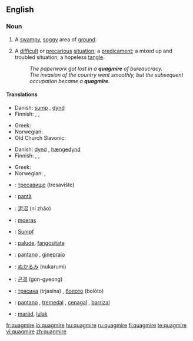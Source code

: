 ==English==

{{wikipedia}}
===Noun===
{{en-noun}}

# A [[swampy]], [[soggy]] area of [[ground]].
# {{figurative}} A [[difficult]] or [[precarious]] [[situation]]; a [[predicament]]; a mixed up and troubled situation; a hopeless [[tangle]].
#:''The paperwork got lost in a '''quagmire''' of bureaucracy.''
#:''The invasion of the country went smoothly, but the subsequent occupation became a '''quagmire'''.''

====Translations====
{{trans-top|swampy,soggy area}}
*Danish: [[sump#Danish|sump]] {{c}}, [[dynd]] {{n}} 
* Finnish: {{t+|fi|hete}}, {{t|fi|hetteikkö}}, {{t+|fi|suo}}
{{trans-mid}}
*Greek: {{t+|el|βάλτος|m|tr=váltos|sc=Grek}}
* Norwegian: {{t|no|myr|f}}
*Old Church Slavonic: {{t|cu|блато|tr=blato|n}}
{{trans-bottom}}

{{trans-top|precarious situation, hopeless tangle}}
*Danish: [[dynd]] {{n}}, [[hængedynd]] {{n}}
* Finnish: {{t|fi|hetteikkö}}, {{t+|fi|sokkelo}}, {{t|fi|umpisolmu}}
{{trans-mid}}
*Greek: {{t+|el|τέλμα|n|tr=télma|sc=Grek}}
* Norwegian: {{t|no|hengemyr|f}}, {{t|no|kvikksand|f}}
{{trans-bottom}}

{{checktrans-top}}
*{{ttbc|Bulgarian}}: [[тресавище]] (tresavište)
*{{ttbc|Catalan}}: [[pantà]] {{m}}
*{{ttbc|Chinese}}: [[泥沼]] (ní zhǎo)
*{{ttbc|Dutch}}: [[moeras]] {{n}}
*{{ttbc|German}}: [[Sumpf]] {{m}}
*{{ttbc|Interlingua}}: [[palude]], [[fangositate]]
{{trans-mid}}
*{{ttbc|Italian}}: [[pantano]] {{m}},  [[ginepraio]] {{m}}
*{{ttbc|Japanese}}: [[ぬかるみ]] (nukarumi)
*{{ttbc|Korean}}: [[곤경]] (gon-gyeong)
*{{ttbc|Russian}}: [[трясина]] (trjasína) {{f}}, [[болото]] (bolóto) {{n}}
*{{ttbc|Spanish}}: [[pantano]] {{m}}, [[tremedal]] {{m}}, [[cenagal]] {{m}}, [[barrizal]] {{m}}
*{{ttbc|Volapük}}: [[maräd]], [[lulak]]
{{trans-bottom}}

[[fr:quagmire]]
[[io:quagmire]]
[[hu:quagmire]]
[[ru:quagmire]]
[[fi:quagmire]]
[[te:quagmire]]
[[vi:quagmire]]
[[zh:quagmire]]